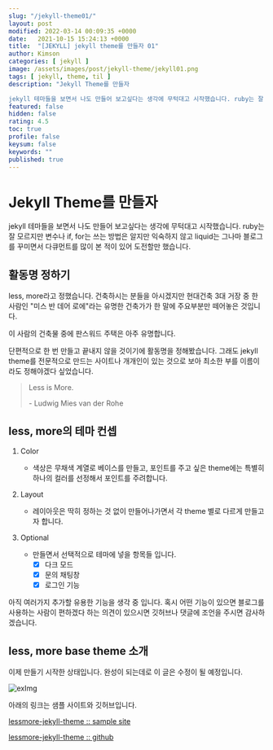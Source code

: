 ```yaml
---
slug: "/jekyll-theme01/"
layout: post
modified: 2022-03-14 00:09:35 +0000
date:   2021-10-15 15:24:13 +0000
title:  "[JEKYLL] jekyll theme를 만들자 01"
author: Kimson
categories: [ jekyll ]
image: /assets/images/post/jekyll-theme/jekyll01.png
tags: [ jekyll, theme, til ]
description: "Jekyll Theme를 만들자

jekyll 테마들을 보면서 나도 만들어 보고싶다는 생각에 무턱대고 시작했습니다. ruby는 잘 모르지만 변수나 if, for는 쓰는 방법은 알지만 익숙하지 않고 liquid는 그나마 블로그를 꾸미면서 다큐먼트를 많이 본 적이 있어 도전할만 했습니다."
featured: false
hidden: false
rating: 4.5
toc: true
profile: false
keysum: false
keywords: ""
published: true
---
```


# Jekyll Theme를 만들자

jekyll 테마들을 보면서 나도 만들어 보고싶다는 생각에 무턱대고 시작했습니다. ruby는 잘 모르지만 변수나 if, for는 쓰는 방법은 알지만 익숙하지 않고 liquid는 그나마 블로그를 꾸미면서 다큐먼트를 많이 본 적이 있어 도전할만 했습니다.

## 활동명 정하기

less, more라고 정했습니다. 건축하시는 분들을 아시겠지만 현대건축 3대 거장 중 한 사람인 "미스 반 데어 로에"라는 유명한 건축가가 한 말에 주요부분만 떼어놓은 것입니다.

<span class="text-decoration-line-through">이 사람의 건축물 중에 판스워드 주택은 아주 유명합니다.</span>

단편적으로 한 번 만들고 끝내지 않을 것이기에 활동명을 정해봤습니다. 그래도 jekyll theme를 전문적으로 만드는 사이트나 개개인이 있는 것으로 보아 최소한 부를 이름이라도 정해야겠다 싶었습니다.

> Less is More.
> 
> \- Ludwig Mies van der Rohe

## less, more의 테마 컨셉

1. Color
   - 색상은 무채색 계열로 베이스를 만들고, 포인트를 주고 싶은 theme에는 특별히 하나의 컬러를 선정해서 포인트를 주려합니다.

2. Layout
   - 레이아웃은 딱히 정하는 것 없이 만들어나가면서 각 theme 별로 다르게 만들고자 합니다.

3. Optional
   - 만들면서 선택적으로 테마에 넣을 항목들 입니다.
     - [x] 다크 모드
     - [x] 문의 채팅창
     - [x] 로그인 기능

아직 여러가지 추가할 유용한 기능을 생각 중 입니다. 혹시 어떤 기능이 있으면 블로그를 사용하는 사람이 편하겠다 하는 의견이 있으시면 깃허브나 댓글에 조언을 주시면 감사하겠습니다.

## less, more base theme 소개

이제 만들기 시작한 상태입니다. 완성이 되는데로 이 글은 수정이 될 예정입니다.  

![exImg](/assets/images/post/jekyll-theme/jekyll01.png '샘플 이미지')

아래의 링크는 샘플 사이트와 깃허브입니다.

[lessmore-jekyll-theme :: sample site](https://kkn1125.github.io/lessmore-jekyll-theme/ 'less, more jekyll theme - 샘플 사이트')

[lessmore-jekyll-theme :: github](https://github.com/kkn1125/lessmore-jekyll-theme 'less, more jekyll theme - 깃허브')